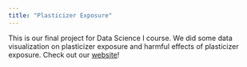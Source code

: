 ```yaml
---
title: "Plasticizer Exposure"
---
```


This is our final project for Data Science I course. We did some data visualization on plasticizer exposure and harmful effects of plasticizer exposure. Check out our [website](https://hh2767.github.io/p8105_final.github.io/index.html)!